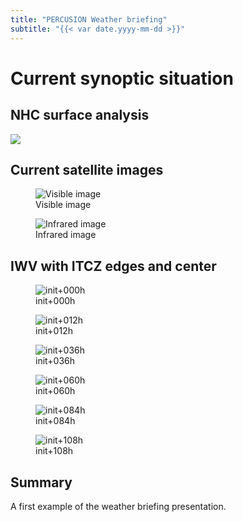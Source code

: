 ```yaml
---
title: "PERCUSION Weather briefing"
subtitle: "{{< var date.yyyy-mm-dd >}}"
---
```


# Current synoptic situation
## NHC surface analysis
![]({{< var plots.external.nhc_surface_analysis_atlantic >}})

## Current satellite images
::: {layout-ncol=2}
![Visible image]({{< var plots.external.current_satellite_image_vis >}})

![Infrared image]({{< var plots.external.current_satellite_image_ir >}})
:::

## IWV with ITCZ edges and center
::: {layout-nrow=2}
![init+000h]({{< var plots.internal.iwv_itcz_edges.000h >}})

![init+012h]({{< var plots.internal.iwv_itcz_edges.012h >}})

![init+036h]({{< var plots.internal.iwv_itcz_edges.036h >}})

![init+060h]({{< var plots.internal.iwv_itcz_edges.060h >}})

![init+084h]({{< var plots.internal.iwv_itcz_edges.084h >}})

![init+108h]({{< var plots.internal.iwv_itcz_edges.108h >}})
:::

## Summary
A first example of the weather briefing presentation.